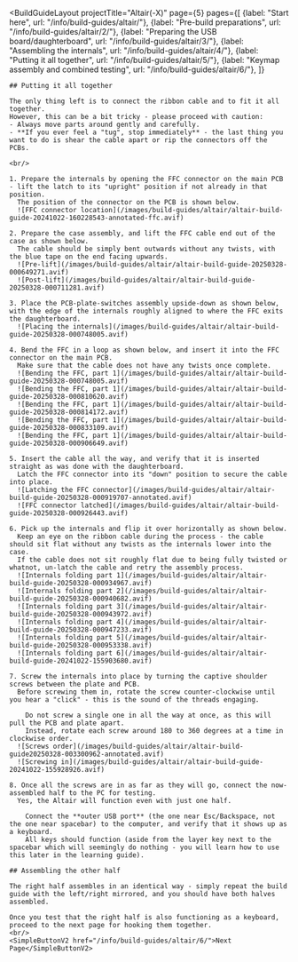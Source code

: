 ---
---


<BuildGuideLayout 
	projectTitle="Altair(-X)"
  page={5}
  pages={[
    {label: "Start here", url: "/info/build-guides/altair/"},
    {label: "Pre-build preparations", url: "/info/build-guides/altair/2/"},
    {label: "Preparing the USB board/daughterboard", url: "/info/build-guides/altair/3/"},
    {label: "Assembling the internals", url: "/info/build-guides/altair/4/"},
    {label: "Putting it all together", url: "/info/build-guides/altair/5/"},
    {label: "Keymap assembly and combined testing", url: "/info/build-guides/altair/6/"},
  ]}
>

  <AltMarkdownRenderer>

    ## Putting it all together

    The only thing left is to connect the ribbon cable and to fit it all together.  
    However, this can be a bit tricky - please proceed with caution:  
    - Always move parts around gently and carefully.
    - **If you ever feel a "tug", stop immediately** - the last thing you want to do is shear the cable apart or rip the connectors off the PCBs.

    <br/>

    1. Prepare the internals by opening the FFC connector on the main PCB - lift the latch to its "upright" position if not already in that position.  
      The position of the connector on the PCB is shown below.  
      ![FFC connector location](/images/build-guides/altair/altair-build-guide-20241022-160228543-annotated-ffc.avif)

    2. Prepare the case assembly, and lift the FFC cable end out of the case as shown below.  
      The cable should be simply bent outwards without any twists, with the blue tape on the end facing upwards.  
      ![Pre-lift](/images/build-guides/altair/altair-build-guide-20250328-000649271.avif)
      ![Post-lift](/images/build-guides/altair/altair-build-guide-20250328-000711281.avif)

    3. Place the PCB-plate-switches assembly upside-down as shown below, with the edge of the internals roughly aligned to where the FFC exits the daughterboard.  
      ![Placing the internals](/images/build-guides/altair/altair-build-guide-20250328-000748005.avif)
      
    4. Bend the FFC in a loop as shown below, and insert it into the FFC connector on the main PCB.  
      Make sure that the cable does not have any twists once complete.  
      ![Bending the FFC, part 1](/images/build-guides/altair/altair-build-guide-20250328-000748005.avif)
      ![Bending the FFC, part 1](/images/build-guides/altair/altair-build-guide-20250328-000810620.avif)
      ![Bending the FFC, part 1](/images/build-guides/altair/altair-build-guide-20250328-000814172.avif)
      ![Bending the FFC, part 1](/images/build-guides/altair/altair-build-guide-20250328-000833109.avif)
      ![Bending the FFC, part 1](/images/build-guides/altair/altair-build-guide-20250328-000906649.avif)
      
    5. Insert the cable all the way, and verify that it is inserted straight as was done with the daughterboard.  
      Latch the FFC connector into its "down" position to secure the cable into place.
      ![Latching the FFC connector](/images/build-guides/altair/altair-build-guide-20250328-000919707-annotated.avif)
      ![FFC connector latched](/images/build-guides/altair/altair-build-guide-20250328-000926443.avif)

    6. Pick up the internals and flip it over horizontally as shown below.  
      Keep an eye on the ribbon cable during the process - the cable should sit flat without any twists as the internals lower into the case.  
      If the cable does not sit roughly flat due to being fully twisted or whatnot, un-latch the cable and retry the assembly process.  
      ![Internals folding part 1](/images/build-guides/altair/altair-build-guide-20250328-000934967.avif)
      ![Internals folding part 2](/images/build-guides/altair/altair-build-guide-20250328-000940682.avif)
      ![Internals folding part 3](/images/build-guides/altair/altair-build-guide-20250328-000943972.avif)
      ![Internals folding part 4](/images/build-guides/altair/altair-build-guide-20250328-000947233.avif)
      ![Internals folding part 5](/images/build-guides/altair/altair-build-guide-20250328-000953338.avif)
      ![Internals folding part 6](/images/build-guides/altair/altair-build-guide-20241022-155903680.avif)

    7. Screw the internals into place by turning the captive shoulder screws between the plate and PCB.  
      Before screwing them in, rotate the screw counter-clockwise until you hear a "click" - this is the sound of the threads engaging.  
        
        Do not screw a single one in all the way at once, as this will pull the PCB and plate apart.  
        Instead, rotate each screw around 180 to 360 degrees at a time in clockwise order.  
      ![Screws order](/images/build-guides/altair/altair-build-guide20250328-003300962-annotated.avif)
      ![Screwing in](/images/build-guides/altair/altair-build-guide-20241022-155928926.avif)

    8. Once all the screws are in as far as they will go, connect the now-assembled half to the PC for testing.  
      Yes, the Altair will function even with just one half.  
        
        Connect the **outer USB port** (the one near Esc/Backspace, not the one near spacebar) to the computer, and verify that it shows up as a keyboard.  
        All keys should function (aside from the layer key next to the spacebar which will seemingly do nothing - you will learn how to use this later in the learning guide).  

    ## Assembling the other half
    
    The right half assembles in an identical way - simply repeat the build guide with the left/right mirrored, and you should have both halves assembled.
      
    Once you test that the right half is also functioning as a keyboard, proceed to the next page for hooking them together.  
    <br/>
    <SimpleButtonV2 href="/info/build-guides/altair/6/">Next Page</SimpleButtonV2>
    
    
  </AltMarkdownRenderer>
			
</BuildGuideLayout>


